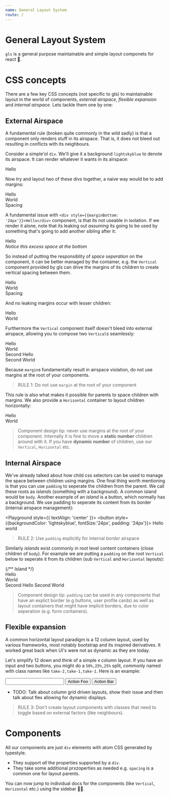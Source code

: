 ```yaml
---
name: General Layout System
route: /
---
```



# General Layout System
`gls` is a general purpose maintainable and simple layout componets for react 🌹. 

# CSS concepts
There are a few key CSS concepts (not specific to gls) to maintainable layout in the world of components, *external airspace*, *flexible expansion* and *internal airspace*. Lets tackle them one by one: 

## External Airspace
A fundamental rule (broken quite commonly in the wild sadly) is that a component only renders stuff in its airspace. That is, it does not bleed out resulting in conflicts with its neighbours. 

Consider a simple'ol `div`. We'll give it a background `lightskyblue` to denote its airspace. It can render whatever it wants in its airspace: 

<Playground>
  <div style={{backgroundColor: 'lightskyblue'}}>Hello</div>
</Playground>

Now try and layout two of these divs together, a naive way would be to add margins:  

<Playground>
  <div style={{backgroundColor: "lightskyblue", marginBottom: '24px'}}>Hello</div>
  <div style={{backgroundColor: "lightpink", marginBottom: '24px'}}>World</div>
  <div style={{backgroundColor: "darkorange"}}>Spacing</div>
</Playground>

A fundamental issue with `<div style={{marginBottom: '24px'}}>Hello</div>` component, is that its not useable in isolation. If we render it alone, note that its leaking out *assuming* its going to be used by something that's going to add another sibling after it: 

<Playground>
  <div style={{backgroundColor: "lightskyblue", marginBottom: '24px'}}>Hello</div>
  <i style={{position:'absolute', bottom:'0px', color: 'lightgrey', textAlign: 'center'}}>Notice this excess space at the bottom</i>
</Playground>

So instead of putting the responsiblity of *space seperation* on the component, it can be better managed by the container, e.g. the `Vertical` component provided by gls can drive the margins of its children to create vertical spacing between them.

<Playground>
  <Vertical>
    <div style={{backgroundColor: "lightskyblue"}}>Hello</div>
    <div style={{backgroundColor: "lightpink"}}>World</div>
    <div style={{backgroundColor: "darkorange"}}>Spacing</div>
  </Vertical>
</Playground>

And no leaking margins occur with lesser children:

<Playground>
  <Vertical>
    <div style={{backgroundColor: "lightskyblue"}}>Hello</div>
    <div style={{backgroundColor: "lightpink"}}>World</div>
  </Vertical>
</Playground>

Furthermore the `Vertical` component itself doesn't bleed into external airspace, allowing you to compose two `Vertical`s seamlessly: 

<Playground>
  <Vertical>
    <Vertical>
      <div style={{backgroundColor: "lightskyblue"}}>Hello</div>
      <div style={{backgroundColor: "lightpink"}}>World</div>
    </Vertical>
    <Vertical>
      <div style={{backgroundColor: "lightskyblue"}}>Second Hello</div>
      <div style={{backgroundColor: "lightpink"}}>Second World</div>
    </Vertical>
  </Vertical>
</Playground>

Because `margin`s fundamentally result in airspace violation, do not use margins at the root of your components.

> RULE 1: Do not use `margin` at the root of your component

This rule is also what makes it possible for parents to space children with margins. We also provide a `Horizontal` container to layout children horizontally: 

<Playground>
  <Horizontal>
    <div style={{backgroundColor: "lightskyblue"}}>Hello</div>
    <div style={{backgroundColor: "lightpink"}}>World</div>
  </Horizontal>
</Playground>

> Component design tip: never use margins at the root of your component. Internally it is fine to move a **static number** children around with it. If you have **dynamic number** of children, use our `Vertical`, `Horizontal` etc. 

## Internal Airspace

We've already talked about how child css selectors can be used to manage the space between children using margins. One final thing worth mentioning is that you can use `padding` to seperate the children from the parent. We call these roots as *islands* (something with a background). A common island would be `body`. Another example of an *island* is a button, which normally has a background. We use padding to seperate its content from its border (internal airspace management):

<Playground style={{ textAlign: 'center' }}>
  <button style={{backgroundColor: 'lightskyblue', fontSize:'24px', padding: '24px'}}>
    Hello world
  </button>
</Playground>

> RULE 2: Use `padding` explicitly for internal *border* airspace

Similarly *islands* exist commonly in root level content containers (close children of `body`). For example we are putting a `padding` on the root `Vertical` below to seperate it from its children (sub `Vertical` and `Horizontal` layouts):

<Playground>
  {/** Island */}
  <Vertical style={{ padding: '24px' }}>
    <Vertical>
      <div style={{backgroundColor: "lightskyblue"}}>Hello</div>
      <div style={{backgroundColor: "lightpink"}}>World</div>
    </Vertical>
    <Horizontal>
      <Flex style={{backgroundColor: "lightskyblue"}}>Second Hello</Flex>
      <Flex style={{backgroundColor: "lightpink"}}>Second World</Flex>
    </Horizontal>
  </Vertical>
</Playground>

> Component design tip: `padding` can be used in any components that have an explict border (e.g buttons, user profile cards) as well as layout containers that might have implicit borders, due to color seperation (e.g. form containers).

## Flexible expansion

A common horizontal layout paradigm is a 12 column layout, used by various frameworks, most notably bootstrap and its inspired derivatives. It worked great back when UI's were not as dynamic as they are today. 

Let's simplify 12 down and think of a simple `4` column layout. If you have an input and two buttons, you might do a `50%,25%,25%` split, commonly named with class names like `take-2,take-1,take-1`. Here is an example: 

<Playground>
  <Horizontal>
    <input style={{ width: '50%' }}/>
    <button style={{ width: '25%' }}>Action Foo</button>
    <button style={{ width: '25%' }}>Action Bar</button>
  </Horizontal>
</Playground>

* TODO: Talk about column grid driven layouts, show their issue and then talk about flex allowing for dynamic displays. 

> RULE 3: Don't create layout components with classes that need to toggle based on external factors (like neighbours).

# Components
All our components are just `div` elements with atom CSS generated by typestyle. 
* They support *all* the properties supported by a `div`.
* They take some additional prxzoperties as needed e.g. `spacing` is a common one for layout parents.

You can now jump to individual docs for the components (like `Vertical`, `Horizontal` etc.) using the sidebar 👍🏻.
